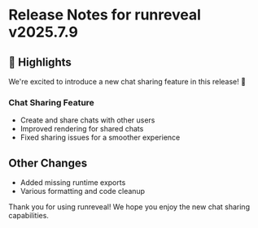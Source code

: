 # Release Notes for runreveal v2025.7.9

## 🚀 Highlights

We're excited to introduce a new chat sharing feature in this release! 💬

### Chat Sharing Feature

- Create and share chats with other users
- Improved rendering for shared chats
- Fixed sharing issues for a smoother experience

## Other Changes

- Added missing runtime exports
- Various formatting and code cleanup

Thank you for using runreveal! We hope you enjoy the new chat sharing capabilities.
